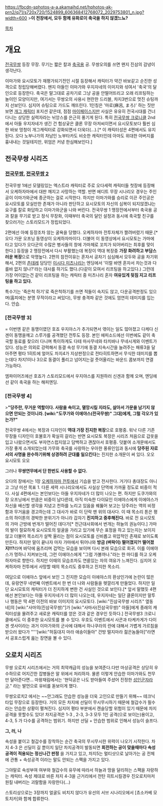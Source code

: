 https://fbcdn-sphotos-a-a.akamaihd.net/hphotos-ak-prn2/q71/s720x720/1524899_606368412768072_2029753801_n.jpg?width=600
>'''이 전장에서, 모두 함께 유화로이 축국을 하지 않겠느뇨?'''

[[목차]]

= 개요 =
[[전국무쌍]] 등장 무장. 무기는 짧은 칼과 [[축국]]용 공. 무쌍오의를 쓰면 왠지 진삼의 감녕이 생각난다.

이마가와 요시모토가 재평가되기전인 시절 등장해서 캐릭터가 약간 바보같고 순진한 성격으로 정립당해버렸다. 왠지 아들인 이마가와 우지자네의 이미지와 섞여서 '축국'의 달인으로 등장한다. 축국은 말그대로 공차기로 그냥 공을 안떨어뜨리고 오래 리프팅하는 놀이인 모양이지만, 여기서는 무쌍오의 사용시 현란한 드리블, 차지3번으로 멋진 슈팅까지 선보인다. 심지어 슈팅으로 가드도 깨뜨린다. 1인칭은 '마로(麻呂, まろ)' 하는 짓만 보면 [[개그 캐릭터]] 포지션 같은데, 점점 [[마이페이스]]지만 사실은 유유히 전국시대를 건너다니는 상당한 실력자라는 뉘앙스를 은근히 풍기게 된다. 특히 [[전국무쌍 크로니클]] 2nd에서 아들 우지자네가 생긴 건 험상궂은 클론 무장 아저씨이면서 요시모토보다 훨씬 심한 바보 멍청이 개그캐릭터로 강화되면서 더욱더(...).[* 이 캐릭터성은 4편에서도 유지된다. 오다 노부나가의 차남인 노부타카도 비슷한 캐릭터인데 아마도 위대한 아버지를 흉내내는 것일테지만, 위엄은 커녕 한심해보인다.]
== 전국무쌍 시리즈 ==
=== [[전국무쌍]], [[전국무쌍 2]] ===
전국무쌍 1에선 모델링있는 엑스트라 캐릭터로 주로 오다세력 캐릭터들 첫장에 등장해서 오케하자마에서 대판 깨지고 사망하는 역할. 반면 에디트 무장 시나리오 경우는 주인공이 이마가와군에 종군하는 걸로 시작한다. 하지만 이마가와를 승리로 이끈 주인공은 요시모토를 모실만한 존재가 아니라 판단하고 요시모토의 자신의 심복이 되지않겠냐는 요구를 칼로 화답하고 이마가와군을 나와 버린다. 전국무쌍 1 맹장전에서부터 축국용 공과 칼을 무기로 받고 정식 무장화, 이때부터 축국의 달인 설정과 동시에 축국할 친구를 찾으러가는 스토리모드가 정립되었다.

2편에선 아예 등장조차 않는 굴욕을 당했다. 오케하자마 전투자체가 짤려버렸기 때문.[* 오다 가문 오프닝 동영상이 오케하자마이다. 더불어 이 동영상에서 요시모토는 가마에 타고 있다가 오다군의 수많은 병사들의 창에 가마체로 꼬치가 되어버리는 최후를 맞이 한다.] 등장을 2 맹장전에서 다시 부활했는데 복장이 역대 복장중 '''가장 화려하고 부담스러운 복장'''으로 악명높다.  2편의 참전이유는 혼자서 공차기 심심해서 모두와 공을 차기위해서, 2편의 [[츤데레]] 담당인 [[이시다 미츠나리]]는 엔딩에서 '이럴 바엔 혼자서 차는것과 다를바 없지 않나?'라는 대사를 하기도 했다.(다같이 모여서 리프팅을 하고있다.) 그런데 가장 어이없는건 같이 리프팅을 하는 캐릭터 중 미츠나리 혼자 '''여유있게 뒷짐 지고 리프팅을 하고 있다.'''

특수기는 '죽은척 하기'로 죽은척하기를 쓰면 적들이 속지도 않고, 다운공격판정도 있으며(홈피에는 분명 무적이라고 써있다), 무쌍 충격파 같은 것에도 엄연히 데미지를 입는다. 안습.

=== [전국무쌍 3] ====
이번엔 같은 동맹이였던 호죠 우지야스가 추가되면서 엮이는 일도 많아졌고 다케다 신겐이 동맹을깨고 스루가를 공격했던 전투도 등장. 본인 에피소드에선 이번에도 같이 축국할 동료를 찾으러 다니며 특이하게도 다테 마사무네와 타치바나 무네시게와 이벤트가 있다. 
성능은 의외로 강력해서 동결 속성 무기에 동결 지속시간을 늘려주는 패류3을 달아주면 평타 1히트에 얼어도 차지4가 지상판정으로 전타히트하면서 무식한 데미지를 뽑는데다 차지1이나 3으로 동결이 풀리고 넘어지는걸 줏어올리는 바운드 콤보까지 연결 가능하다. 

엠파이어즈에선 호죠가 스토리모드에서 우지야스를 지원하러 신겐과 함께 오며, 엔딩에선 같이 축국을 하는 해피엔딩.

=== [전국무쌍 4] ===
>'''"당주란, 무거운 역할이다. 사람을 속이고, 멸망시킬 지라도, 살아서 가문을 남기지 않으면 안되는 것이니라. [wiki:"도쿠가와 이에야스(전국무쌍)" 그대]에게, 그럴 각오가 있는가?"'''

전국무쌍 4에서는 복장과 디자인이 '''역대 가장 진지한 복장'''으로 호평중. 워낙 다른 기존무장들 디자인이 호불호가 확실히 갈리는 반면 요시모토 복장은 시리즈 처음으로 갑옷을 입고 나왔으면서도 부자연스럽지않고 담백하고 괜찮아서 호평중. 덧붙여 소개문에서도 가장 좋게 소개되었는데 가무와 축국를 사랑하는 우아한 풍류인임과 동시에 '''당주된 자로서의 사명을 완수하기위해 상경하려 군대를 일으킨다'''는 진지한 소개문이 써 있다. 오오 요시모토 오오

그러나 '''무쌍연무에서 단 한번도 사용할 수 없다.''' 

오다의 장에서는 1장 [[오케하자마 전투]]에서 기습을 받고 전사한다. 거기다 총대장도 아니고 그냥 미션 목표 1. 다른 세력 시나리오에서도 사실상 단역에 가까울 정도로 비중이 적다. 사실 4편에서는 본인보다는 아들 우지자네가 더 많이 나오는 편.
하지만 도쿠가와의 장 오프닝에서 만큼은 비중이 남다른데, 아직 미숙한 다이묘인 이에야스에게 이에야스가 자신을 배신할 생각을 지녔고 천하를 노리고 있음을 꿰뚫어 보고는 당주라는 역의 비정함과 무거움을 경고하는데 그 대사가 바로 이 단락 맨 위의 대사다. 이 때 목소리 톤은 평소의 하이톤의 경박한 분위기가 아니라 갑자기 '''진지하고 중후해진다.''' 바로 전 요시모토의 가마 근방에 번개가 떨어진 데다가[* 전근대사회에서 번개는 하늘의 권능이다.] 가마의 발이 절묘하게 요시모토의 얼굴을 가리고 있기에 무슨 표정을 하고 있는지는 보이지 않고 더불어 목소리가 살짝 울리는 점이 요시모토를 신비롭고 위압적인 존재로 보이도록 만든다. 하지만 말이 끝나자 마자 가마에서 튀어나와 '''방금 (벼락이) 떨어졌지?! 떨어졌지!!?'''라며 바닥에 움츠리며 겁먹는 모습을 보이며 다시 본래 모습으로 회귀. 이를 이에야스가 멍하니 지켜보는데, 그런 이에야스에게 "그럼 가볼까나."라는 한 마디를 하고 오케하자마로 향한다. 하지만 이때의 모습조차도 연륜있는 자의 여유가 느껴진다. 심지어 오케하자마 전투에서 사망할 때의 목소리도 중후하고 진지한 목소리.

여담으로 이에야스 앞에서 보인 그 진지한 모습이 이에야스의 환상인가에 논란이 많은데, 유랑연무 네번째 이벤트에서 한 번 더 나와 사람들을 헷깔리게 만들었다. 하지만 일단 요시모토의 캐릭터가 더 진지하게 변한 건 사실인 것으로 보인다.[* 앞서 말했듯 4편에선 본인보다는 아들 우지자네가 더 많이 나오는데, 우지자네는 일단 클론이지만 말투나 행동은 딱 4편 이전의 바보 이미지의 요시모토다. [wiki:"진삼국무쌍 시리즈" 옆동네]의 [wiki:"사마의(진삼국무쌍)"]가 [wiki:"사마사(진삼국무쌍)" 아들]에게 종래의 캐릭터성을 물려주고 새로운 캐릭터를 얻은 것과 같은 경우인 듯하다.] 
전국무쌍3 크로니클에서도 이 중후한 요시모토를 볼 수 있다. 우호도 이벤트에서 사콘과 타케카게가 다이겐 셋사이라는
과거 이마가와의 군사에 대해서 하나쿠라의 란에 대해서 가볍게 가르침을 받으러 왔다가 "'''[wiki:"허둥대지 마라 애송이들아" 건방 떨지마라 젊은놈들아]"라면서 공포스럽게 읊는 장면을 볼 수 있다.

== 오로치 시리즈 ==
무쌍 오로치 시리즈에서는 거의 최약캐급의 성능을 보여준다.다만 마상공격은 상당히 우수하므로 어지간한 잡병들은 말 위에서 처리하자. 물론 이렇게 안습한 이마가와도 천무만 달아준다면... 마왕재림에서는 '현덕공은 나도 받아들여 주셨어 진정한 [[성인군자]]라구." 라는 발언으로 유비를 돋보이게 했다.

무쌍오로치2 에서는 ~~안그래도 안습한 성능을 더욱 고인으로 만들기 위해~~ 테크닉타입 무장으로 등장한다. 거의 모든 차지에 선딜이 무시무시하기 때문에 철갑수가 필수라는 안습한 상황이 펼쳐진다. 심지어 평타 부분에서 캔슬당할 위험이 있기 때문에 차지공격을 못할수도 있다! 차지공격은 1-3 , 2-3, 3-3 모두 1인 공격(으로 보이는)용이고, 4-3, 5 가 다수를 공격하는 범위기. 하지만 선딜 + 안습한 범위로 인해서 성능이 슬프다.

'''그, 러, 나'''

속성을 붙이고 철갑수를 장착하는 순간 축국의 무시무시한 위력이 나오기 시작한다. 차지 4-3 은 선딜이 길 뿐이지 일단 차지공격이 발동되면 '''회전하는 공이 맞을때마다 속성공격이 적용되는 정신나간 판정''' 을 가지고 있고, 차지5는 멀티샷으로 날아가는 공 전체에 관통 + 속성공격 이라는 말도 안되는 스팩을 가지고 있다.

그야말로 속성부여 여부와 철갑수의 유무에 따라서 하늘과 땅을 달리하는 스팩을 자랑하는 캐릭터.
속성 제대로 바른 차지 4-3을 근거리에서 전탄 히트시킬경우 진오로치마저 원킬 내버리는 괴랄함을 자랑한다(...)

스토리상으로는 3장까지 얼굴도 비치지 않다가 유선의 서브 시나리오에서 [쵸소카베 모토치카]와 함께 합류한다.

